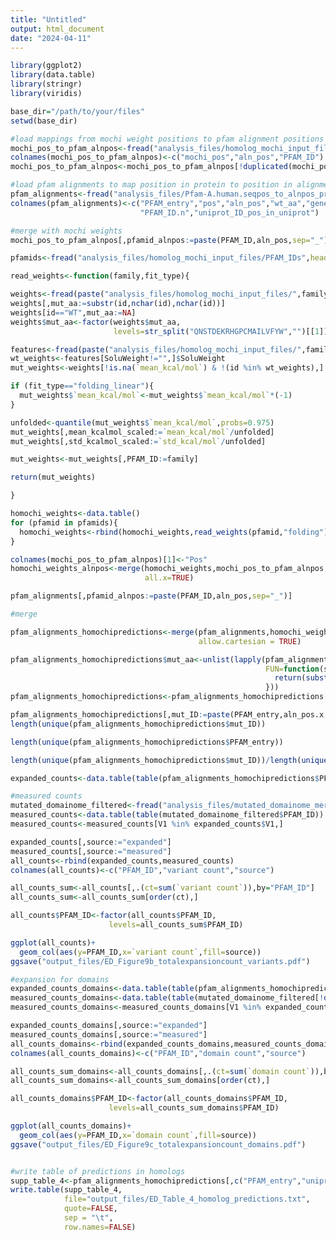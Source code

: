 ```yaml
---
title: "Untitled"
output: html_document
date: "2024-04-11"
---
```



```r

library(ggplot2)
library(data.table)
library(stringr)
library(viridis)

base_dir="/path/to/your/files"
setwd(base_dir)

#load mappings from mochi weight positions to pfam alignment positions
mochi_pos_to_pfam_alnpos<-fread("analysis_files/homolog_mochi_input_files/mochi_alnpos_to_pfam_alnpos.txt")
colnames(mochi_pos_to_pfam_alnpos)<-c("mochi_pos","aln_pos","PFAM_ID")
mochi_pos_to_pfam_alnpos<-mochi_pos_to_pfam_alnpos[!duplicated(mochi_pos_to_pfam_alnpos),]

#load pfam alignments to map position in protein to position in alignment
pfam_alignments<-fread("analysis_files/Pfam-A.human.seqpos_to_alnpos_predicted_mainiso")
colnames(pfam_alignments)<-c("PFAM_entry","pos","aln_pos","wt_aa","gene_ID","uniprot_ID","PFAM_ID",
                             "PFAM_ID.n","uniprot_ID_pos_in_uniprot")

#merge with mochi weights
mochi_pos_to_pfam_alnpos[,pfamid_alnpos:=paste(PFAM_ID,aln_pos,sep="_")]

pfamids<-fread("analysis_files/homolog_mochi_input_files/PFAM_IDs",header=FALSE)$V1  

read_weights<-function(family,fit_type){

weights<-fread(paste("analysis_files/homolog_mochi_input_files/",family,"_",fit_type,"/weights/weights_Folding.txt",sep=""))
weights[,mut_aa:=substr(id,nchar(id),nchar(id))]
weights[id=="WT",mut_aa:=NA]
weights$mut_aa<-factor(weights$mut_aa,
                       levels=str_split("QNSTDEKRHGPCMAILVFYW","")[[1]])

features<-fread(paste("analysis_files/homolog_mochi_input_files/",family,"_features_solu.txt",sep=""))
wt_weights<-features[SoluWeight!="",]$SoluWeight
mut_weights<-weights[!is.na(`mean_kcal/mol`) & !(id %in% wt_weights),]

if (fit_type=="folding_linear"){
  mut_weights$`mean_kcal/mol`<-mut_weights$`mean_kcal/mol`*(-1)
}

unfolded<-quantile(mut_weights$`mean_kcal/mol`,probs=0.975)
mut_weights[,mean_kcalmol_scaled:=`mean_kcal/mol`/unfolded]
mut_weights[,std_kcalmol_scaled:=`std_kcal/mol`/unfolded]

mut_weights<-mut_weights[,PFAM_ID:=family]

return(mut_weights)

}

homochi_weights<-data.table()
for (pfamid in pfamids){
  homochi_weights<-rbind(homochi_weights,read_weights(pfamid,"folding"))
}

colnames(mochi_pos_to_pfam_alnpos)[1]<-"Pos"
homochi_weights_alnpos<-merge(homochi_weights,mochi_pos_to_pfam_alnpos,by=c("PFAM_ID","Pos"),
                              all.x=TRUE)

pfam_alignments[,pfamid_alnpos:=paste(PFAM_ID,aln_pos,sep="_")]

#merge

pfam_alignments_homochipredictions<-merge(pfam_alignments,homochi_weights_alnpos,by="pfamid_alnpos",
                                          allow.cartesian = TRUE)

pfam_alignments_homochipredictions$mut_aa<-unlist(lapply(pfam_alignments_homochipredictions$id_ref,
                                                         FUN=function(string){
                                                           return(substr(string,nchar(string),nchar(string)))
                                                         }))
pfam_alignments_homochipredictions<-pfam_alignments_homochipredictions[mut_aa!=wt_aa,]

pfam_alignments_homochipredictions[,mut_ID:=paste(PFAM_entry,aln_pos.x,mut_aa,sep="_")]
length(unique(pfam_alignments_homochipredictions$mut_ID))

length(unique(pfam_alignments_homochipredictions$PFAM_entry))

length(unique(pfam_alignments_homochipredictions$mut_ID))/length(unique(pfam_alignments_homochipredictions$PFAM_entry))

expanded_counts<-data.table(table(pfam_alignments_homochipredictions$PFAM_ID.x))

#measured counts
mutated_domainome_filtered<-fread("analysis_files/mutated_domainome_merged_filtered.txt")
measured_counts<-data.table(table(mutated_domainome_filtered$PFAM_ID))
measured_counts<-measured_counts[V1 %in% expanded_counts$V1,]

expanded_counts[,source:="expanded"]
measured_counts[,source:="measured"]
all_counts<-rbind(expanded_counts,measured_counts)
colnames(all_counts)<-c("PFAM_ID","variant count","source")

all_counts_sum<-all_counts[,.(ct=sum(`variant count`)),by="PFAM_ID"]
all_counts_sum<-all_counts_sum[order(ct),]

all_counts$PFAM_ID<-factor(all_counts$PFAM_ID,
                      levels=all_counts_sum$PFAM_ID)

ggplot(all_counts)+
  geom_col(aes(y=PFAM_ID,x=`variant count`,fill=source))
ggsave("output_files/ED_Figure9b_totalexpansioncount_variants.pdf")

#expansion for domains
expanded_counts_domains<-data.table(table(pfam_alignments_homochipredictions[!duplicated(PFAM_entry),]$PFAM_ID.x))
measured_counts_domains<-data.table(table(mutated_domainome_filtered[!duplicated(dom_ID),]$PFAM_ID))
measured_counts_domains<-measured_counts_domains[V1 %in% expanded_counts_domains$V1,]

expanded_counts_domains[,source:="expanded"]
measured_counts_domains[,source:="measured"]
all_counts_domains<-rbind(expanded_counts_domains,measured_counts_domains)
colnames(all_counts_domains)<-c("PFAM_ID","domain count","source")

all_counts_sum_domains<-all_counts_domains[,.(ct=sum(`domain count`)),by="PFAM_ID"]
all_counts_sum_domains<-all_counts_sum_domains[order(ct),]

all_counts_domains$PFAM_ID<-factor(all_counts_domains$PFAM_ID,
                      levels=all_counts_sum_domains$PFAM_ID)

ggplot(all_counts_domains)+
  geom_col(aes(y=PFAM_ID,x=`domain count`,fill=source))
ggsave("output_files/ED_Figure9c_totalexpansioncount_domains.pdf")


#write table of predictions in homologs
supp_table_4<-pfam_alignments_homochipredictions[,c("PFAM_entry","uniprot_ID","gene_ID","pos","wt_aa","mut_aa","mean_kcalmol_scaled","std_kcalmol_scaled")]
write.table(supp_table_4,
            file="output_files/ED_Table_4_homolog_predictions.txt",
            quote=FALSE,
            sep = "\t",
            row.names=FALSE)


```

